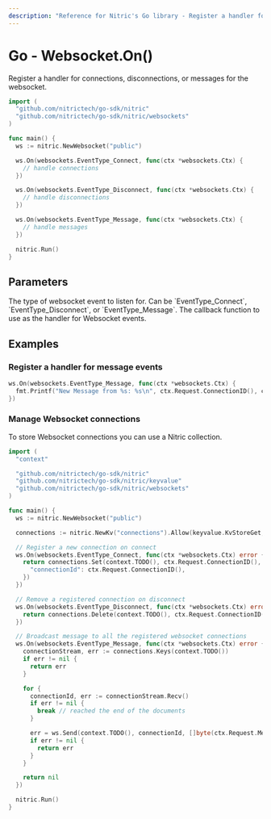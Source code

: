 ```yaml
---
description: "Reference for Nitric's Go library - Register a handler for connections, disconnections, or messages for the websocket."
---
```


# Go - Websocket.On()

Register a handler for connections, disconnections, or messages for the websocket.

```go
import (
  "github.com/nitrictech/go-sdk/nitric"
  "github.com/nitrictech/go-sdk/nitric/websockets"
)

func main() {
  ws := nitric.NewWebsocket("public")

  ws.On(websockets.EventType_Connect, func(ctx *websockets.Ctx) {
    // handle connections
  })

  ws.On(websockets.EventType_Disconnect, func(ctx *websockets.Ctx) {
    // handle disconnections
  })

  ws.On(websockets.EventType_Message, func(ctx *websockets.Ctx) {
    // handle messages
  })

  nitric.Run()
}
```

## Parameters

<Properties>
  <Property name="eventType" required type="WebsocketEventType">
    The type of websocket event to listen for. Can be `EventType_Connect`,
    `EventType_Disconnect`, or `EventType_Message`.
  </Property>
  <Property name="handler" required type="interface{}">
    The callback function to use as the handler for Websocket events.
  </Property>
</Properties>

## Examples

### Register a handler for message events

```go
ws.On(websockets.EventType_Message, func(ctx *websockets.Ctx) {
  fmt.Printf("New Message from %s: %s\n", ctx.Request.ConnectionID(), ctx.Request.Message())
})
```

### Manage Websocket connections

To store Websocket connections you can use a Nitric collection.

```go
import (
  "context"

  "github.com/nitrictech/go-sdk/nitric"
  "github.com/nitrictech/go-sdk/nitric/keyvalue"
  "github.com/nitrictech/go-sdk/nitric/websockets"
)

func main() {
  ws := nitric.NewWebsocket("public")

  connections := nitric.NewKv("connections").Allow(keyvalue.KvStoreGet, keyvalue.KvStoreSet, keyvalue.KvStoreDelete)

  // Register a new connection on connect
  ws.On(websockets.EventType_Connect, func(ctx *websockets.Ctx) error {
    return connections.Set(context.TODO(), ctx.Request.ConnectionID(), map[string]interface{}{
      "connectionId": ctx.Request.ConnectionID(),
    })
  })

  // Remove a registered connection on disconnect
  ws.On(websockets.EventType_Disconnect, func(ctx *websockets.Ctx) error {
    return connections.Delete(context.TODO(), ctx.Request.ConnectionID())
  })

  // Broadcast message to all the registered websocket connections
  ws.On(websockets.EventType_Message, func(ctx *websockets.Ctx) error {
    connectionStream, err := connections.Keys(context.TODO())
    if err != nil {
      return err
    }

    for {
      connectionId, err := connectionStream.Recv()
      if err != nil {
        break // reached the end of the documents
      }

      err = ws.Send(context.TODO(), connectionId, []byte(ctx.Request.Message()))
      if err != nil {
        return err
      }
    }

    return nil
  })

  nitric.Run()
}
```
